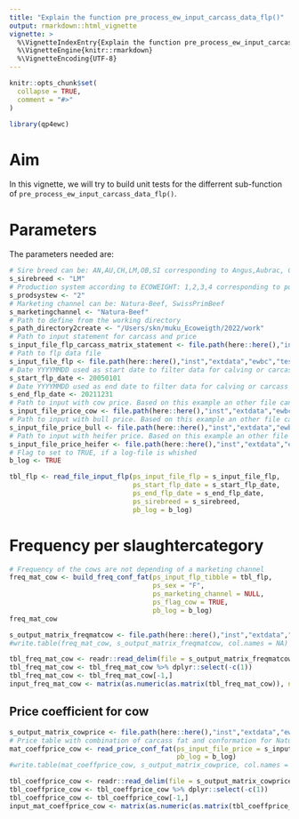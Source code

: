 ```yaml
---
title: "Explain the function pre_process_ew_input_carcass_data_flp()"
output: rmarkdown::html_vignette
vignette: >
  %\VignetteIndexEntry{Explain the function pre_process_ew_input_carcass_data_flp()}
  %\VignetteEngine{knitr::rmarkdown}
  %\VignetteEncoding{UTF-8}
---
```


```r
knitr::opts_chunk$set(
  collapse = TRUE,
  comment = "#>"
)
```

```r
library(qp4ewc)
```

# Aim

In this vignette, we will try to build unit tests for the differrent sub-function of `pre_process_ew_input_carcass_data_flp()`. 

# Parameters

The parameters needed are:

```r
# Sire breed can be: AN,AU,CH,LM,OB,SI corresponding to Angus,Aubrac, Charolais, Limousin, Original-Braunvieh, Simmental
s_sirebreed <- "LM"
# Production system according to ECOWEIGHT: 1,2,3,4 corresponding to purebreeding, crossbreeding, terminal crossing, dairy
s_prodsystew <- "2"
# Marketing channel can be: Natura-Beef, SwissPrimBeef
s_marketingchannel <- "Natura-Beef"
# Path to define from the working directory
s_path_directory2create <- "/Users/skn/muku_Ecoweigth/2022/work"
# Path to input statement for carcass and price
s_input_file_flp_carcass_matrix_statement <- file.path(here::here(),"inst","extdata","ewbc","input_flp_carcass_matrix_statement.txt")
# Path to flp data file
s_input_file_flp <- file.path(here::here(),"inst","extdata","ewbc","test","test_zws_muku_flp.csv")
# Date YYYYMMDD used as start date to filter data for calving or carcass
s_start_flp_date <- 20050101
# Date YYYYMMDD used as end date to filter data for calving or carcass
s_end_flp_date <- 20211231
# Path to input with cow price. Based on this example an other file can be created with different input-values.
s_input_file_price_cow <- file.path(here::here(),"inst","extdata","ewbc","cow_price.txt")
# Path to input with bull price. Based on this example an other file can be created with different input-values.
s_input_file_price_bull <- file.path(here::here(),"inst","extdata","ewbc","bull_price.txt")
# Path to input with heifer price. Based on this example an other file can be created with different input-values.
s_input_file_price_heifer <- file.path(here::here(),"inst","extdata","ewbc","heifer_price.txt")
# Flag to set to TRUE, if a log-file is whished
b_log <- TRUE
```


```r
tbl_flp <- read_file_input_flp(ps_input_file_flp = s_input_file_flp,
                               ps_start_flp_date = s_start_flp_date,
                               ps_end_flp_date = s_end_flp_date,
                               ps_sirebreed = s_sirebreed,
                               pb_log = b_log)
```


# Frequency per slaughtercategory

```r
# Frequency of the cows are not depending of a marketing channel
freq_mat_cow <- build_freq_conf_fat(ps_input_flp_tibble = tbl_flp,
                                    ps_sex = "F",
                                    ps_marketing_channel = NULL,
                                    ps_flag_cow = TRUE,
                                    pb_log = b_log)
freq_mat_cow
```

```r
s_output_matrix_freqmatcow <- file.path(here::here(),"inst","extdata","ewbc","test","test_mat_freqmat_cow.csv")
#write.table(freq_mat_cow, s_output_matrix_freqmatcow, col.names = NA)

tbl_freq_mat_cow <- readr::read_delim(file = s_output_matrix_freqmatcow, delim = " ", col_names = FALSE)
tbl_freq_mat_cow <- tbl_freq_mat_cow %>% dplyr::select(-c(1))
tbl_freq_mat_cow <- tbl_freq_mat_cow[-1,]
input_freq_mat_cow <- matrix(as.numeric(as.matrix(tbl_freq_mat_cow)), ncol = ncol(tbl_freq_mat_cow))
```

## Price coefficient for cow

```r
s_output_matrix_cowprice <- file.path(here::here(),"inst","extdata","ewbc","test","test_mat_coeffprice_cow.csv")
# Price table with combination of carcass fat and conformation for Natura-cows
mat_coeffprice_cow <- read_price_conf_fat(ps_input_file_price = s_input_file_price_cow,
                                          pb_log = b_log)
#write.table(mat_coeffprice_cow, s_output_matrix_cowprice, col.names = NA)
```
```r
tbl_coeffprice_cow <- readr::read_delim(file = s_output_matrix_cowprice, delim = " ", col_names = FALSE)
tbl_coeffprice_cow <- tbl_coeffprice_cow %>% dplyr::select(-c(1))
tbl_coeffprice_cow <- tbl_coeffprice_cow[-1,]
input_mat_coeffprice_cow <- matrix(as.numeric(as.matrix(tbl_coeffprice_cow)), ncol = ncol(tbl_coeffprice_cow))
```

